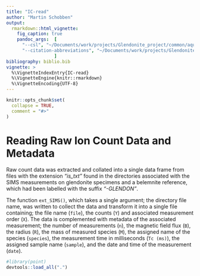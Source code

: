 ```yaml
---
title: "IC-read"
author: "Martin Schobben" 
output: 
  rmarkdown::html_vignette:
    fig_caption: true
    pandoc_args:  [
      "--csl", "~/Documents/work/projects/Glendonite_project/common/aquatic-microbial-ecology.csl",
      "--citation-abbreviations", "~/Documents/work/projects/Glendonite_project/common/abbreviations.json", "--filter", "~/.cabal/bin/pandoc-crossref"
                  ]
bibliography: biblio.bib
vignette: >
  %\VignetteIndexEntry{IC-read}
  %\VignetteEngine{knitr::rmarkdown}
  %\VignetteEncoding{UTF-8}
---
```


```r
knitr::opts_chunk$set(
  collapse = TRUE,
  comment = "#>"
)
```


# Reading Raw Ion Count Data and Metadata

Raw count data was extracted and collated into a single data frame from files with the extension *"is_txt"* found in the directories associated with the SIMS measurements on glendonite specimens and a belemnite reference, which had been labelled with the suffix *"-GLENDON"*. 

The function `ext_SIMS()`, which takes a single argument; the directory file name, was written to collect the data and transform it into a single file containing; the file name (`file`), the counts (`Y`) and associated measurement order (`X`). The data is complemented with metadata of the associated measurement; the number of measurements (`n`), the magnetic field flux (`B`), the radius (`R`), the mass of measured species (`M`), the assigned name of the species (`species`), the measurement time in milliseconds (`Tc (ms)`), the assigned sample name (`sample`), and the date and time of the measurement (`date`).



```r
#library(point)
devtools::load_all(".")
```

